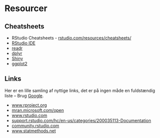 # Resourcer


## Cheatsheets {#cheatsheets}

* RStudio Cheatsheets - <a href="https://rstudio.com/resources/cheatsheets/" target="_blank">rstudio.com/resources/cheatsheets/</a>
* <a href="https://github.com/rstudio/cheatsheets/raw/master/rstudio-ide.pdf" target="_blank">RStudio IDE</a>
* <a href="https://github.com/rstudio/cheatsheets/raw/master/data-import.pdf" target="_blank">readr</a>
* <a href="https://github.com/rstudio/cheatsheets/raw/master/data-transformation.pdf" target="_blank">dplyr</a>
* <a href="https://github.com/rstudio/cheatsheets/raw/master/shiny.pdf" target="_blank">Shiny</a>
* <a href="https://github.com/rstudio/cheatsheets/raw/master/data-visualization-2.1.pdf" target="_blank">ggplot2</a>


## Links {#links}
Her er en lille samling af nyttige links, det er på ingen måde en fuldstændig liste – Brug <a href="https://www.google.com" target="_blank">Google</a>.

* <a href="https://www.rproject.org" target="_blank">www.rproject.org</a> 
* <a href="https://mran.microsoft.com/open" target="_blank">mran.microsoft.com/open</a> 
* <a href="https://www.rstudio.com" target="_blank">www.rstudio.com</a> 
* <a href="https://support.rstudio.com/hc/en-us/categories/200035113-Documentation" target="_blank">support.rstudio.com/hc/en-us/categories/200035113-Documentation</a>
* <a href="https://community.rstudio.com/" target="_blank">community.rstudio.com</a>
* <a href="https://www.statmethods.net" target="_blank">www.statmethods.net</a> 
